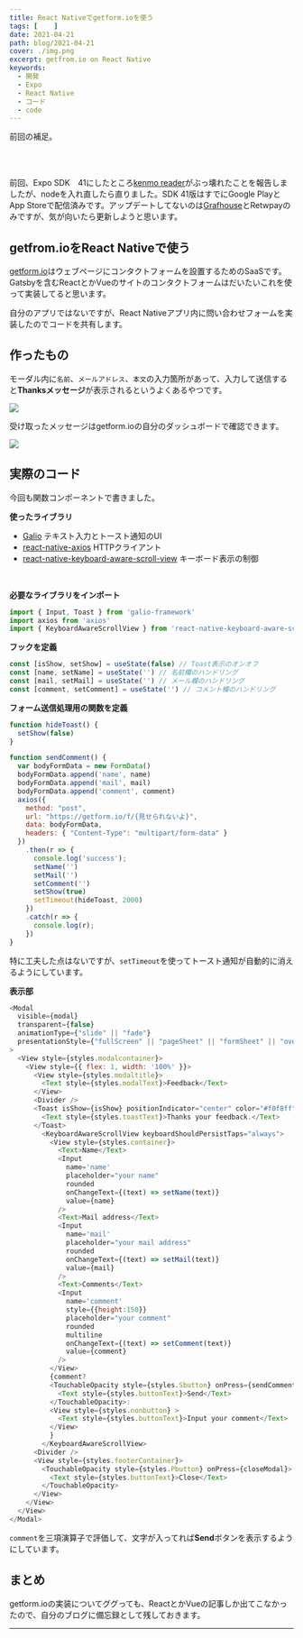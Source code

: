 ```yaml
---
title: React Nativeでgetform.ioを使う
tags: [    ]
date: 2021-04-21
path: blog/2021-04-21
cover: ./img.png
excerpt: getfrom.io on React Native
keywords:
  - 開発
  - Expo
  - React Native
  - コード
  - code
---
```


<Link to='/blog/2021-04-16'>前回</Link>の補足。

<br/><br/>

前回、Expo SDK　41にしたところ[kenmo reader](https://kenmo-reader.ml/)がぶっ壊れたことを報告しましたが、nodeを入れ直したら直りました。SDK 41版はすでにGoogle PlayとApp Storeで配信済みです。アップデートしてないのは[Grafhouse](https://grafhouse.ml/)とRetwpayのみですが、気が向いたら更新しようと思います。


## getfrom.ioをReact Nativeで使う

[getform.io](https://getform.io/)はウェブページにコンタクトフォームを設置するためのSaaSです。Gatsbyを含むReactとかVueのサイトのコンタクトフォームはだいたいこれを使って実装してると思います。

自分のアプリではないですが、React Nativeアプリ内に問い合わせフォームを実装したのでコードを共有します。

## 作ったもの

モーダル内に`名前`、`メールアドレス`、`本文`の入力箇所があって、入力して送信すると**Thanksメッセージ**が表示されるというよくあるやつです。

![](./img1.png)

受け取ったメッセージはgetform.ioの自分のダッシュボードで確認できます。

![](./img2.png)

## 実際のコード

今回も関数コンポーネントで書きました。

**使ったライブラリ**

- [Galio](https://galio.io/) テキスト入力とトースト通知のUI
- [react-native-axios](https://www.npmjs.com/package/react-native-axios) HTTPクライアント
- [react-native-keyboard-aware-scroll-view](https://github.com/APSL/react-native-keyboard-aware-scroll-view) キーボード表示の制御

<br/>

**必要なライブラリをインポート**

```javascript
import { Input, Toast } from 'galio-framework'
import axios from 'axios'
import { KeyboardAwareScrollView } from 'react-native-keyboard-aware-scroll-view'
```

**フックを定義**

```javascript
const [isShow, setShow] = useState(false) // Toast表示のオンオフ
const [name, setName] = useState('') // 名前欄のハンドリング
const [mail, setMail] = useState('') // メール欄のハンドリング
const [comment, setComment] = useState('') // コメント欄のハンドリング
```

**フォーム送信処理用の関数を定義**

```javascript
function hideToast() {
  setShow(false)
}

function sendComment() {
  var bodyFormData = new FormData()
  bodyFormData.append('name', name)
  bodyFormData.append('mail', mail)
  bodyFormData.append('comment', comment)
  axios({
    method: "post",
    url: "https://getform.io/f/{見せられないよ}",
    data: bodyFormData,
    headers: { "Content-Type": "multipart/form-data" }
  })
    .then(r => {
      console.log('success');
      setName('')
      setMail('')
      setComment('')
      setShow(true)
      setTimeout(hideToast, 2000)
    })
    .catch(r => {
      console.log(r);
    })
}
```

特に工夫した点はないですが、`setTimeout`を使ってトースト通知が自動的に消えるようにしています。

**表示部**

```javascript
<Modal
  visible={modal}
  transparent={false}
  animationType={"slide" || "fade"}
  presentationStyle={"fullScreen" || "pageSheet" || "formSheet" || "overFullScreen"}
>
  <View style={styles.modalcontainer}>
    <View style={{ flex: 1, width: '100%' }}>
      <View style={styles.modaltitle}>
        <Text style={styles.modalText}>Feedback</Text>
      </View>
      <Divider />
      <Toast isShow={isShow} positionIndicator="center" color="#f0f8ff" round={true}>
        <Text style={styles.toastText}>Thanks your feedback.</Text>
      </Toast>
        <KeyboardAwareScrollView keyboardShouldPersistTaps="always">
          <View style={styles.container}>
            <Text>Name</Text>
            <Input
              name='name'
              placeholder="your name"
              rounded
              onChangeText={(text) => setName(text)}
              value={name}
            />
            <Text>Mail address</Text>
            <Input
              name='mail'
              placeholder="your mail address"
              rounded
              onChangeText={(text) => setMail(text)}
              value={mail}
            />
            <Text>Comments</Text>
            <Input
              name='comment'
              style={{height:150}}
              placeholder="your comment"
              rounded
              multiline
              onChangeText={(text) => setComment(text)}
              value={comment}
            />
          </View>
          {comment?
          <TouchableOpacity style={styles.Sbutton} onPress={sendComment}>
            <Text style={styles.buttonText}>Send</Text>
          </TouchableOpacity>:
          <View style={styles.nonbutton} >
            <Text style={styles.buttonText}>Input your comment</Text>
          </View>
          }
        </KeyboardAwareScrollView>
      <Divider />
      <View style={styles.footerContainer}>
        <TouchableOpacity style={styles.Pbutton} onPress={closeModal}>
          <Text style={styles.buttonText}>Close</Text>
        </TouchableOpacity>
      </View>
    </View>
  </View>
</Modal>
```

`comment`を三項演算子で評価して、文字が入ってれば**Send**ボタンを表示するようにしています。

## まとめ

getform.ioの実装についてググっても、ReactとかVueの記事しか出てこなかったので、自分のブログに備忘録として残しておきます。

---